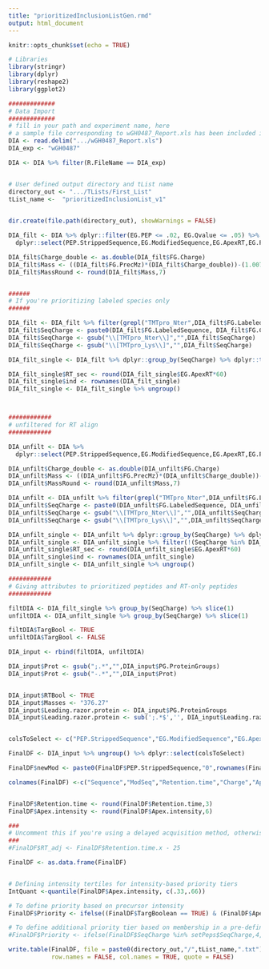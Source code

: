 ```yaml
---
title: "prioritizedInclusionListGen.rmd"
output: html_document
---
```


```r
knitr::opts_chunk$set(echo = TRUE)
```

```r
# Libraries
library(stringr)
library(dplyr)
library(reshape2)
library(ggplot2)

#############
# Data Import
#############
# fill in your path and experiment name, here
# a sample file corresponding to wGH0487_Report.xls has been included in the github repo as a sample
DIA <- read.delim(".../wGH0487_Report.xls")
DIA_exp <- "wGH0487"

DIA <- DIA %>% filter(R.FileName == DIA_exp)


# User defined output directory and tList name
directory_out <- ".../TLists/First_List"
tList_name <-  "prioritizedInclusionList_v1"
 

dir.create(file.path(directory_out), showWarnings = FALSE)  
```

```r
DIA_filt <- DIA %>% dplyr::filter(EG.PEP <= .02, EG.Qvalue <= .05) %>%   
  dplyr::select(PEP.StrippedSequence,EG.ModifiedSequence,EG.ApexRT,EG.PEP,FG.Charge,FG.PrecMz,EG.TotalQuantity..Settings.,PG.ProteinGroups,R.FileName, PG.Genes,FG.LabeledSequence,PG.ProteinDescriptions)

DIA_filt$Charge_double <- as.double(DIA_filt$FG.Charge)
DIA_filt$Mass <- ((DIA_filt$FG.PrecMz)*(DIA_filt$Charge_double))-(1.0072826748*((DIA_filt$Charge_double)))
DIA_filt$MassRound <- round(DIA_filt$Mass,7)


######
# If you're prioritizing labeled species only
######

DIA_filt <- DIA_filt %>% filter(grepl("TMTpro_Nter",DIA_filt$FG.LabeledSequence)|grepl("TMTpro_Lys",DIA_filt$FG.LabeledSequence)) 
DIA_filt$SeqCharge <- paste0(DIA_filt$FG.LabeledSequence, DIA_filt$FG.Charge)
DIA_filt$SeqCharge <- gsub("\\[TMTpro_Nter\\]","",DIA_filt$SeqCharge)
DIA_filt$SeqCharge <- gsub("\\[TMTpro_Lys\\]","",DIA_filt$SeqCharge)

DIA_filt_single <- DIA_filt %>% dplyr::group_by(SeqCharge) %>% dplyr::top_n(-1,EG.PEP) %>% dplyr::slice(1)

DIA_filt_single$RT_sec <- round(DIA_filt_single$EG.ApexRT*60)
DIA_filt_single$ind <- rownames(DIA_filt_single)
DIA_filt_single <- DIA_filt_single %>% ungroup()



############
# unfiltered for RT align
############

DIA_unfilt <- DIA %>%   
  dplyr::select(PEP.StrippedSequence,EG.ModifiedSequence,EG.ApexRT,EG.PEP,FG.Charge,FG.PrecMz,EG.TotalQuantity..Settings.,PG.ProteinGroups,R.FileName, PG.Genes,FG.LabeledSequence,PG.ProteinDescriptions)

DIA_unfilt$Charge_double <- as.double(DIA_unfilt$FG.Charge)
DIA_unfilt$Mass <- ((DIA_unfilt$FG.PrecMz)*(DIA_unfilt$Charge_double))-(1.0072826748*((DIA_unfilt$Charge_double)))
DIA_unfilt$MassRound <- round(DIA_unfilt$Mass,7)

DIA_unfilt <- DIA_unfilt %>% filter(grepl("TMTpro_Nter",DIA_unfilt$FG.LabeledSequence)|grepl("TMTpro_Lys",DIA_unfilt$FG.LabeledSequence)) 
DIA_unfilt$SeqCharge <- paste0(DIA_unfilt$FG.LabeledSequence, DIA_unfilt$FG.Charge)
DIA_unfilt$SeqCharge <- gsub("\\[TMTpro_Nter\\]","",DIA_unfilt$SeqCharge)
DIA_unfilt$SeqCharge <- gsub("\\[TMTpro_Lys\\]","",DIA_unfilt$SeqCharge)

DIA_unfilt_single <- DIA_unfilt %>% dplyr::group_by(SeqCharge) %>% dplyr::top_n(-1,EG.PEP) %>% dplyr::slice(1)
DIA_unfilt_single <- DIA_unfilt_single %>% filter(!(SeqCharge %in% DIA_filt_single$SeqCharge))
DIA_unfilt_single$RT_sec <- round(DIA_unfilt_single$EG.ApexRT*60)
DIA_unfilt_single$ind <- rownames(DIA_unfilt_single)
DIA_unfilt_single <- DIA_unfilt_single %>% ungroup()

############
# Giving attributes to prioritized peptides and RT-only peptides
############

filtDIA <- DIA_filt_single %>% group_by(SeqCharge) %>% slice(1)
unfiltDIA <- DIA_unfilt_single %>% group_by(SeqCharge) %>% slice(1)

filtDIA$TargBool <- TRUE
unfiltDIA$TargBool <- FALSE

DIA_input <- rbind(filtDIA, unfiltDIA)

DIA_input$Prot <- gsub(";.*","",DIA_input$PG.ProteinGroups)
DIA_input$Prot <- gsub("-.*","",DIA_input$Prot)


DIA_input$RTBool <- TRUE
DIA_input$Masses <- "376.27"
DIA_input$Leading.razor.protein <- DIA_input$PG.ProteinGroups
DIA_input$Leading.razor.protein <- sub(';.*$','', DIA_input$Leading.razor.protein)


colsToSelect <- c("PEP.StrippedSequence","EG.ModifiedSequence","EG.ApexRT","FG.Charge","EG.TotalQuantity..Settings.","MassRound","TargBool","RTBool","Masses", "Leading.razor.protein","SeqCharge")

FinalDF <- DIA_input %>% ungroup() %>% dplyr::select(colsToSelect)

FinalDF$newMod <- paste0(FinalDF$PEP.StrippedSequence,"0",rownames(FinalDF))

colnames(FinalDF) <-c("Sequence","ModSeq","Retention.time","Charge","Apex.intensity","Mass","TargBoolean","RTC_Boolean","Fragments.mz","Leading.razor.protein","SeqCharge","Modified")


FinalDF$Retention.time <- round(FinalDF$Retention.time,3)
FinalDF$Apex.intensity <- round(FinalDF$Apex.intensity,6)

###
# Uncomment this if you're using a delayed acquisition method, otherwise not
###
#FinalDF$RT_adj <- FinalDF$Retention.time.x - 25

FinalDF <- as.data.frame(FinalDF)


# Defining intensity tertiles for intensity-based priority tiers
IntQuant <-quantile(FinalDF$Apex.intensity, c(.33,.66))

# To define priority based on precursor intensity
FinalDF$Priority <- ifelse((FinalDF$TargBoolean == TRUE) & (FinalDF$Apex.intensity <= IntQuant[[1]]),1,ifelse((FinalDF$TargBoolean == TRUE) & (FinalDF$Apex.intensity > IntQuant[[1]])&(FinalDF$Apex.intensity <= IntQuant[[2]]),2,ifelse((FinalDF$TargBoolean == TRUE)& (FinalDF$Apex.intensity > IntQuant[[2]]), 3,0)))

# To define additional priority tier based on membership in a pre-defined set of peptides of interest
#FinalDF$Priority <- ifelse(FinalDF$SeqCharge %in% setPeps$SeqCharge,4,FinalDF$Priority) 

write.table(FinalDF, file = paste0(directory_out,"/",tList_name,".txt"), sep = "\t",
            row.names = FALSE, col.names = TRUE, quote = FALSE)
```

